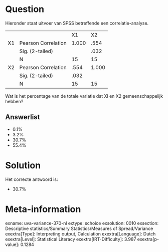 Question
========

Hieronder staat uitvoer van SPSS betreffende een correlatie-analyse.

  ---- --------------------- ------- -------
                             X1      X2
  X1   Pearson Correlation   1.000   .554
       Sig. (2-tailed)               .032
       N                     15      15
  X2   Pearson Correlation   .554    1.000
       Sig. (2-tailed)       .032     
       N                     15      15
  ---- --------------------- ------- -------

Wat is het percentage van de totale variatie dat Xl en X2
gemeenschappelijk hebben?


Answerlist
----------

* 0.1%
* 3.2%
* 30.7%
* 55.4%

Solution
========

Het correcte antwoord is: 

* 30.7%

Meta-information
================
exname: uva-variance-370-nl
extype: schoice
exsolution: 0010
exsection: Descriptive statistics/Summary Statistics/Measures of Spread/Variance
exextra[Type]: Interpreting output, Calculation
exextra[Language]: Dutch
exextra[Level]: Statistical Literacy
exextra[IRT-Difficulty]: 3.987
exextra[p-value]: 0.1284
